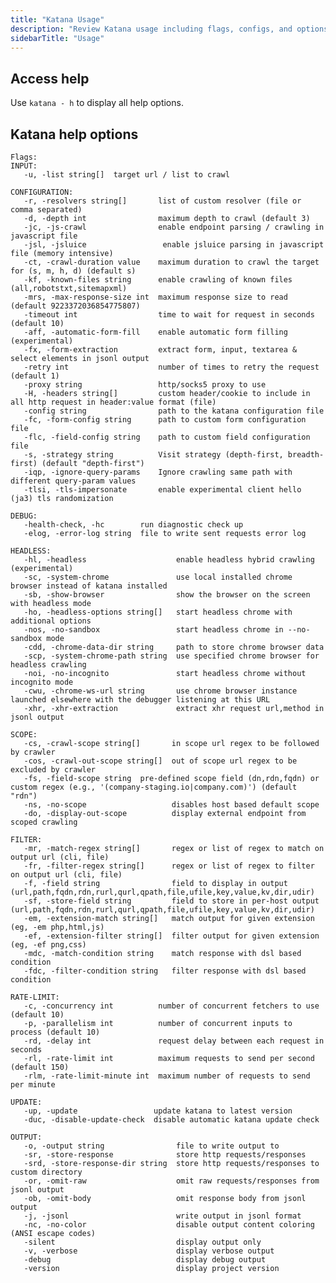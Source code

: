 ```yaml
---
title: "Katana Usage"
description: "Review Katana usage including flags, configs, and options"
sidebarTitle: "Usage"
---
```

## Access help 

Use `katana - h` to display all help options. 

## Katana help options

```
Flags:
INPUT:
   -u, -list string[]  target url / list to crawl

CONFIGURATION:
   -r, -resolvers string[]       list of custom resolver (file or comma separated)
   -d, -depth int                maximum depth to crawl (default 3)
   -jc, -js-crawl                enable endpoint parsing / crawling in javascript file
   -jsl, -jsluice                 enable jsluice parsing in javascript file (memory intensive)
   -ct, -crawl-duration value    maximum duration to crawl the target for (s, m, h, d) (default s)
   -kf, -known-files string      enable crawling of known files (all,robotstxt,sitemapxml)
   -mrs, -max-response-size int  maximum response size to read (default 9223372036854775807)
   -timeout int                  time to wait for request in seconds (default 10)
   -aff, -automatic-form-fill    enable automatic form filling (experimental)
   -fx, -form-extraction         extract form, input, textarea & select elements in jsonl output
   -retry int                    number of times to retry the request (default 1)
   -proxy string                 http/socks5 proxy to use
   -H, -headers string[]         custom header/cookie to include in all http request in header:value format (file)
   -config string                path to the katana configuration file
   -fc, -form-config string      path to custom form configuration file
   -flc, -field-config string    path to custom field configuration file
   -s, -strategy string          Visit strategy (depth-first, breadth-first) (default "depth-first")
   -iqp, -ignore-query-params    Ignore crawling same path with different query-param values
   -tlsi, -tls-impersonate       enable experimental client hello (ja3) tls randomization

DEBUG:
   -health-check, -hc        run diagnostic check up
   -elog, -error-log string  file to write sent requests error log

HEADLESS:
   -hl, -headless                    enable headless hybrid crawling (experimental)
   -sc, -system-chrome               use local installed chrome browser instead of katana installed
   -sb, -show-browser                show the browser on the screen with headless mode
   -ho, -headless-options string[]   start headless chrome with additional options
   -nos, -no-sandbox                 start headless chrome in --no-sandbox mode
   -cdd, -chrome-data-dir string     path to store chrome browser data
   -scp, -system-chrome-path string  use specified chrome browser for headless crawling
   -noi, -no-incognito               start headless chrome without incognito mode
   -cwu, -chrome-ws-url string       use chrome browser instance launched elsewhere with the debugger listening at this URL
   -xhr, -xhr-extraction             extract xhr request url,method in jsonl output

SCOPE:
   -cs, -crawl-scope string[]       in scope url regex to be followed by crawler
   -cos, -crawl-out-scope string[]  out of scope url regex to be excluded by crawler
   -fs, -field-scope string  pre-defined scope field (dn,rdn,fqdn) or custom regex (e.g., '(company-staging.io|company.com)') (default "rdn")
   -ns, -no-scope                   disables host based default scope
   -do, -display-out-scope          display external endpoint from scoped crawling

FILTER:
   -mr, -match-regex string[]       regex or list of regex to match on output url (cli, file)
   -fr, -filter-regex string[]      regex or list of regex to filter on output url (cli, file)
   -f, -field string                field to display in output (url,path,fqdn,rdn,rurl,qurl,qpath,file,ufile,key,value,kv,dir,udir)
   -sf, -store-field string         field to store in per-host output (url,path,fqdn,rdn,rurl,qurl,qpath,file,ufile,key,value,kv,dir,udir)
   -em, -extension-match string[]   match output for given extension (eg, -em php,html,js)
   -ef, -extension-filter string[]  filter output for given extension (eg, -ef png,css)
   -mdc, -match-condition string    match response with dsl based condition
   -fdc, -filter-condition string   filter response with dsl based condition

RATE-LIMIT:
   -c, -concurrency int          number of concurrent fetchers to use (default 10)
   -p, -parallelism int          number of concurrent inputs to process (default 10)
   -rd, -delay int               request delay between each request in seconds
   -rl, -rate-limit int          maximum requests to send per second (default 150)
   -rlm, -rate-limit-minute int  maximum number of requests to send per minute

UPDATE:
   -up, -update                 update katana to latest version
   -duc, -disable-update-check  disable automatic katana update check

OUTPUT:
   -o, -output string                file to write output to
   -sr, -store-response              store http requests/responses
   -srd, -store-response-dir string  store http requests/responses to custom directory
   -or, -omit-raw                    omit raw requests/responses from jsonl output
   -ob, -omit-body                   omit response body from jsonl output
   -j, -jsonl                        write output in jsonl format
   -nc, -no-color                    disable output content coloring (ANSI escape codes)
   -silent                           display output only
   -v, -verbose                      display verbose output
   -debug                            display debug output
   -version                          display project version
   ```